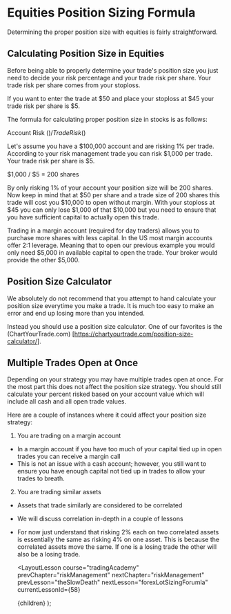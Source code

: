 
# Equities Position Sizing Formula

Determining the proper position size with equities is fairly straightforward.

## Calculating Position Size in Equities

Before being able to properly determine your trade's position size you just need to decide your risk percentage and your trade
risk per share. Your trade risk per share comes from your stoploss.

If you want to enter the trade at $50 and place your stoploss at $45 your trade risk per share is $5.

The formula for calculating proper position size in stocks is as follows:

Account Risk ($) / Trade Risk ($)

Let's assume you have a $100,000 account and are risking 1% per trade. According to your risk management trade you can risk
$1,000 per trade. Your trade risk per share is $5.

$1,000 / $5 = 200 shares

By only risking 1% of your account your position size will be 200 shares. Now keep in mind that at $50 per share and a trade
size of 200 shares this trade will cost you $10,000 to open without margin. With your stoploss at $45 you can only lose $1,000
of that $10,000 but you need to ensure that you have sufficient capital to actually open this trade.

Trading in a margin account (required for day traders) allows you to purchase more shares with less capital. In the US most
margin accounts offer 2:1 leverage. Meaning that to open our previous example you would only need $5,000 in available capital
to open the trade. Your broker would provide the other $5,000.

## Position Size Calculator

We absolutely do not recommend that you attempt to hand calculate your position size everytime you make a trade. It is much too
easy to make an error and end up losing more than you intended.

Instead you should use a position size calculator. One of our favorites is the (ChartYourTrade.com)
[https://chartyourtrade.com/position-size-calculator/].

## Multiple Trades Open at Once

Depending on your strategy you may have multiple trades open at once. For the most part this does not affect the position
size strategy. You should still calculate your percent risked based on your account value which will include all cash
and all open trade values.

Here are a couple of instances where it could affect your position size strategy:

1. You are trading on a margin account

- In a margin account if you have too much of your capital tied up in open trades you can receive a margin call
- This is not an issue with a cash account; however, you still want to ensure you have enough capital not tied up in
  trades to allow your trades to breath.

2. You are trading similar assets

- Assets that trade similarly are considered to be correlated
- We will discuss correlation in-depth in a couple of lessons
- For now just understand that risking 2% each on two correlated assets is essentially the same as risking 4% on one
  asset. This is because the correlated assets move the same. If one is a losing trade the other will also be a losing trade.

  <LayoutLesson
    course="tradingAcademy"
    prevChapter="riskManagement"
    nextChapter="riskManagement"
    prevLesson="theSlowDeath"
    nextLesson="forexLotSizingForumla"
    currentLessonId={58}
  >
    {children}
  </LayoutLesson>
);
